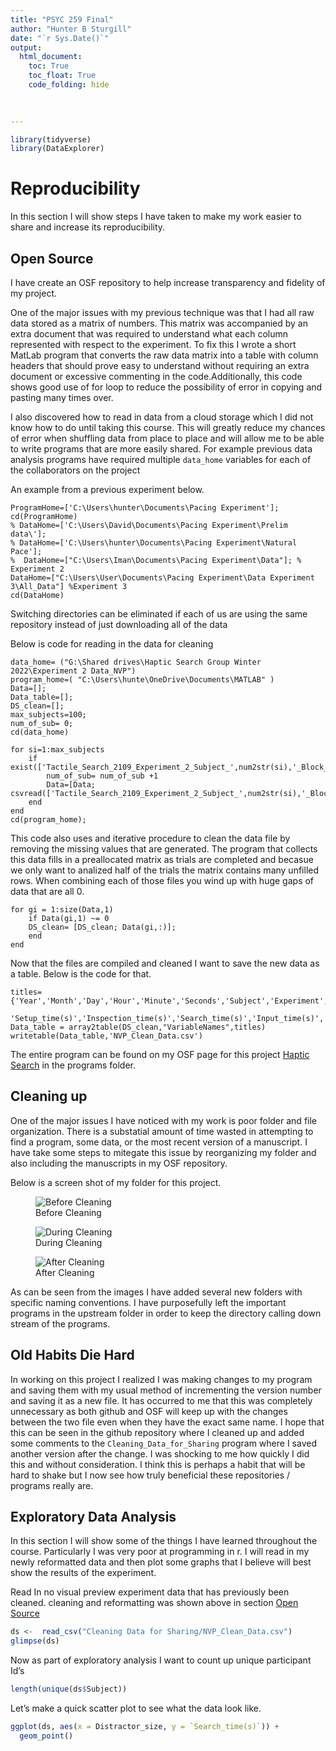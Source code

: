 ```yaml
---
title: "PSYC 259 Final"
author: "Hunter B Sturgill"
date: "`r Sys.Date()`"
output: 
  html_document:
    toc: True
    toc_float: True
    code_folding: hide
    
    

---
```


```r
library(tidyverse)
library(DataExplorer)

```
# Reproducibility 
In this section I will show steps I have taken to make my work easier to share
and increase its reproducibility.

##  Open Source 
I have create an OSF repository to help increase transparency and fidelity of 
my project. 

One of the major issues with my previous technique was that I had all raw data 
stored as a matrix of numbers. This matrix was accompanied by an extra document 
that was required to understand what each column represented with respect to the
experiment. To fix this I wrote a short MatLab program that converts the raw data matrix
into a table with column headers that should prove easy to understand without 
requiring an extra document or excessive commenting in the code.Additionally, this 
code shows good use of for loop to reduce the possibility of error in copying and 
pasting many times over. 

I also discovered how to read in data from a cloud storage which I did not know how
to do until taking this course. This will greatly reduce my chances of error when shuffling 
data from place to place and will allow me to be able to write programs that are more easily shared. 
For example previous data analysis programs have required multiple `data_home` variables for each of the collaborators on the project 

An example from a previous experiment below. 
```
ProgramHome=['C:\Users\hunter\Documents\Pacing Experiment'];
cd(ProgramHome)
% DataHome=['C:\Users\David\Documents\Pacing Experiment\Prelim data\'];
% DataHome=['C:\Users\hunter\Documents\Pacing Experiment\Natural Pace'];
%  DataHome=["C:\Users\Iman\Documents\Pacing Experiment\Data"]; % Experiment 2
DataHome=["C:\Users\User\Documents\Pacing Experiment\Data Experiment 3\All_Data"] %Experiment 3
cd(DataHome)
```
Switching directories can be eliminated if each of us are using the same repository instead of just downloading all of the data 


Below is code for reading in the data for cleaning

```
data_home= ("G:\Shared drives\Haptic Search Group Winter 2022\Experiment 2 Data_NVP")
program_home=( "C:\Users\hunte\OneDrive\Documents\MATLAB" )
Data=[];
Data_table=[];
DS_clean=[];
max_subjects=100;
num_of_sub= 0;
cd(data_home)

for si=1:max_subjects
    if exist(['Tactile_Search_2109_Experiment_2_Subject_',num2str(si),'_Block_2.csv'])
        num_of_sub= num_of_sub +1
        Data=[Data; csvread(['Tactile_Search_2109_Experiment_2_Subject_',num2str(si),'_Block_2.csv'])];
    end
end
cd(program_home);

```

This code also uses and iterative procedure to clean the data file by removing the missing
values that are generated. The program that collects this data fills in a preallocated matrix
as trials are completed and becasue we only want to analized half of the trials the matrix contains many unfilled rows. When combining each of those files you wind up with huge gaps of 
data that are all 0. 

```
for gi = 1:size(Data,1)
    if Data(gi,1) ~= 0 
    DS_clean= [DS_clean; Data(gi,:)];
    end
end
```
Now that the files are compiled and cleaned I want to save the new data as a table. 
Below is the code for that. 

```
titles= {'Year','Month','Day','Hour','Minute','Seconds','Subject','Experiment','Trial','Distractor_num','Distractor_size',...
    'Setup_time(s)','Inspection_time(s)','Search_time(s)','Input_time(s)','Accuracy'}
Data_table = array2table(DS_clean,"VariableNames",titles)
writetable(Data_table,'NVP_Clean_Data.csv')

```
The entire program can be found on my OSF page for this project [Haptic Search](https://osf.io/t23g4/?view_only=8540c0350e67422a9d49afd39c901c63)
in the programs folder. 


##  Cleaning up

One of the major issues I have noticed with my work is poor folder and file organization. 
There is a substatial amount of time wasted in attempting to find a program, some data, or 
the most recent version of a manuscript. I have take some steps to mitegate this issue 
by reorganizing my folder and also including the manuscripts in my OSF repository. 

Below is a screen shot of my folder for this project.

![Before Cleaning](Images\Haptic_Search_Folder_before.jpg)



![During Cleaning ](Images\Haptic_Search_Folder_During.jpg)

 

![After Cleaning](Images\Haptic_Search_Folder_after.jpg)

As can be seen from the images I have added several new folders with specific 
naming conventions. I have purposefully left the important programs in the upstream 
folder in order to keep the directory calling down stream of the programs. 


##  Old Habits Die Hard 

In working on this project I realized I was making changes to my program and saving them with my usual method of incrementing the version number and saving it as a new file. It has occurred to me that this was completely unnecessary as both github and OSF will keep up with the changes between the two file even when they have the exact same name. 
I hope that this can be seen in the github repository where I cleaned up and added some comments to the `Cleaning_Data_for_Sharing` program where I saved another version after the change. I was shocking to me how quickly I did this and without consideration.
I think this is perhaps a habit that will be hard to shake but I now see how truly beneficial these repositories / programs really are. 


##  Exploratory Data Analysis 

In this section I will show some of the things I have learned throughout the course.
Particularly I was very poor at programming in r. 
I will read in my newly reformatted data and then plot some graphs that I believe will 
best show the results of the experiment. 



Read In no visual preview experiment data that has previously been cleaned. 
cleaning and reformatting was shown above in section [Open Source](#open-source)

```r
ds <-  read_csv("Cleaning Data for Sharing/NVP_Clean_Data.csv")
glimpse(ds)
```

Now as part of exploratory analysis I want to count up unique participant Id's 

```r
length(unique(ds$Subject))

```


Let's make a quick scatter plot to see what the data look like. 

```r
ggplot(ds, aes(x = Distractor_size, y = `Search_time(s)`)) + 
  geom_point()

```





